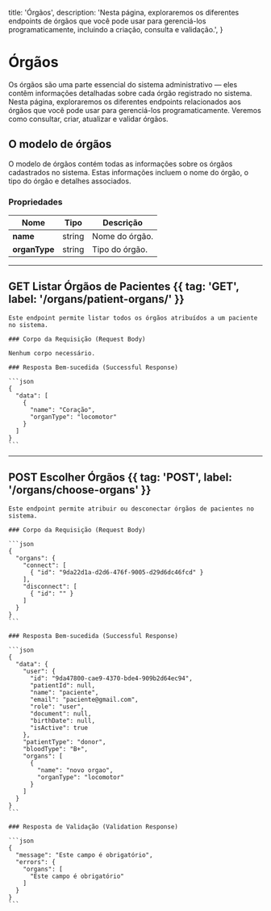   title: 'Órgãos',
  description:
    'Nesta página, exploraremos os diferentes endpoints de órgãos que você pode usar para gerenciá-los programaticamente, incluindo a criação, consulta e validação.',
}

# Órgãos

Os órgãos são uma parte essencial do sistema administrativo — eles contêm informações detalhadas sobre cada órgão registrado no sistema. Nesta página, exploraremos os diferentes endpoints relacionados aos órgãos que você pode usar para gerenciá-los programaticamente. Veremos como consultar, criar, atualizar e validar órgãos.

## O modelo de órgãos

O modelo de órgãos contém todas as informações sobre os órgãos cadastrados no sistema. Estas informações incluem o nome do órgão, o tipo do órgão e detalhes associados.

### Propriedades

| Nome                | Tipo       | Descrição                                    |
|---------------------|------------|---------------------------------------------|
| **name**            | string     | Nome do órgão.                              |
| **organType**       | string     | Tipo do órgão.                              |

---

## GET Listar Órgãos de Pacientes {{ tag: 'GET', label: '/organs/patient-organs/' }}

<Row>
  <Col>

    Este endpoint permite listar todos os órgãos atribuídos a um paciente no sistema.

    ### Corpo da Requisição (Request Body)

    Nenhum corpo necessário.

    ### Resposta Bem-sucedida (Successful Response)

    ```json
    {
      "data": [
        {
          "name": "Coração",
          "organType": "locomotor"
        }
      ]
    }
    ```

  </Col>
</Row>

---

## POST Escolher Órgãos {{ tag: 'POST', label: '/organs/choose-organs' }}

<Row>
  <Col>

    Este endpoint permite atribuir ou desconectar órgãos de pacientes no sistema.

    ### Corpo da Requisição (Request Body)

    ```json
    {
      "organs": {
        "connect": [
          { "id": "9da22d1a-d2d6-476f-9005-d29d6dc46fcd" }
        ],
        "disconnect": [
          { "id": "" }
        ]
      }
    }
    ```

    ### Resposta Bem-sucedida (Successful Response)

    ```json
    {
      "data": {
        "user": {
          "id": "9da47800-cae9-4370-bde4-909b2d64ec94",
          "patientId": null,
          "name": "paciente",
          "email": "paciente@gmail.com",
          "role": "user",
          "document": null,
          "birthDate": null,
          "isActive": true
        },
        "patientType": "donor",
        "bloodType": "B+",
        "organs": [
          {
            "name": "novo orgao",
            "organType": "locomotor"
          }
        ]
      }
    }
    ```

    ### Resposta de Validação (Validation Response)

    ```json
    {
      "message": "Este campo é obrigatório",
      "errors": {
        "organs": [
          "Este campo é obrigatório"
        ]
      }
    }
    ```

  </Col>
</Row>
